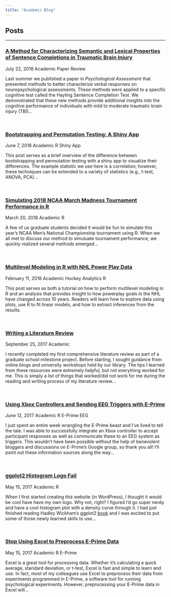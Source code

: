 ```yaml
---
title: "Academic Blog"
---
```


<h2><span class="fa fa-file-text-o" aria-hidden="true"></span> Posts</h2> 
<hr>

<!-- A Method for Characterizing Semantic and Lexical... post -->

<h3><span class="fa fa-sticky-note-o" aria-hidden="true"></span><a href="https://mattkmiecik.com/post-A-Method-for-Characterizing-Semantic-and-Lexical-Properties-of-Sentence-Completions-in-Traumatic-Brain-Injury.html" class="postLink"> A Method for Characterizing Semantic and Lexical Properties of Sentence Completions in Traumatic Brain Injury</a></h3>

<span class="glyphicon glyphicon-time"></span> July 22, 2018
<span class="label label-primary">Academic</span>
<span class="label label-danger">Paper Review</span>

Last summer we published a paper in _Psychological Assessment_ that presented methods to better characterize verbal responses on neuropsychological assessments. These methods were applied to a specific cognitive test called the Hayling Sentence Completion Test. We demonstrated that these new methods provide additional insights into the cognitive performance of individuals with mild to moderate traumatic brain injury (TBI)...

<br>

<!-- Boot Perm Shiny App -->

<h3><span class="fa fa-sticky-note-o" aria-hidden="true"></span><a href="https://mattkmiecik.com/post-Bootstrapping-and-Permutation-Testing-Shiny-App.html" class="postLink"> Bootstrapping and Permutation Testing: A Shiny App</a></h3>

<span class="glyphicon glyphicon-time"></span> June 7, 2018
<span class="label label-primary">Academic</span>
<span class="label label-default">R</span>
<span class="badge badge-pill badge-light">Shiny App</span>

This post serves as a brief overview of the difference between bootstrapping and permutation testing with a shiny app to visualize their differences. The example statistic we use here is a correlation; however, these techniques can be extended to a variety of statistics (e.g., t-test, ANOVA, PCA)...

<br>

<!-- 2018 March Madness -->

<h3><span class="fa fa-sticky-note-o" aria-hidden="true"></span><a href="post-Simulating-2018-NCAA-March-Madness-Tournament-Performance-in-R.html" class="postLink"> Simulating 2018 NCAA March Madness Tournament Performance in R</a></h3>

<span class="glyphicon glyphicon-time"></span> March 20, 2018
<span class="label label-primary">Academic</span>
<span class="label label-default">R</span>

A few of us graduate students decided it would be fun to simulate this year's NCAA Men's National Championship tournament using R. When we all met to discuss our method to simuluate tournament performance, we quickly realized several methods emerged...

<br>

<!-- Multi-level Model NHL -->

<h3><span class="fa fa-sticky-note-o" aria-hidden="true"></span><a href="post-Multilevel-Modeling-in-R-with-NHL-Power-Play-Data.html" class="postLink"> Multilevel Modeling in R with NHL Power Play Data</a></h3>

<span class="glyphicon glyphicon-time"></span> February 11, 2018
<span class="label label-primary">Academic</span>
<span class="label label-info">Hockey Analytics</span>
<span class="label label-default">R</span>

This post serves as both a tutorial on how to perform multilevel modeling in R and an analysis that provides insight to how powerplay goals in the NHL have changed across 10 years. Readers will learn how to explore data using plots, use R to fit linear models, and how to extract inferences from the results.

<br>

<!-- Lit Review -->

<h3><span class="fa fa-sticky-note-o" aria-hidden="true"></span><a href="post-Writing-a-Literature-Review.html" class="postLink"> Writing a Literature Review</a></h3>

<span class="glyphicon glyphicon-time"></span> September 25, 2017
<span class="label label-primary">Academic</span>

I recently completed my first comprehensive literature review as part of a graduate school milestone project. Before starting, I sought guidance from online blogs and university workshops held by our library. The tips I learned from these resources were extremely helpful, but not everything worked for me. This is simply a list of things that worked/did not work for me during the reading and writing process of my literature review...

<br>

<!-- Xbox Controllers and Eprime -->

<h3><span class="fa fa-sticky-note-o" aria-hidden="true"></span><a href="post-Using-Xbox-Controllers-and-Sending-EEG-Triggers-with-E-Prime.html" class="postLink"> Using Xbox Controllers and Sending EEG Triggers with E-Prime</a></h3>

<span class="glyphicon glyphicon-time"></span> June 12, 2017
<span class="label label-primary">Academic</span>
<span class="label label-default">R</span>
<span class="label label-success">E-Prime</span>
<span class="label label-warning">EEG</span>

I just spent an entire week wrangling the E-Prime beast and I've lived to tell the tale. I was able to successfully integrate an Xbox controller to accept participant responses as well as communicate these to an EEG system as triggers. This wouldn't have been possible without the help of benevolent bloggers and discussions on E-Prime's Google group, so thank you all! I'll point out these information sources along the way...

<br>

<!-- ggplot2 Histogram Logo Fail -->

<h3><span class="fa fa-sticky-note-o" aria-hidden="true"></span><a href="post-ggplot2-Histogram-Logo-Fail.html" class="postLink"> ggplot2 Histogram Logo Fail</a></h3>

<span class="glyphicon glyphicon-time"></span> May 15, 2017
<span class="label label-primary">Academic</span>
<span class="label label-default">R</span>

When I first started creating this website (in WordPress), I thought it would be cool have have my own logo. Why not, right? I figured I'd go super nerdy and have a cool histogram plot with a density curve through it. I had just finished reading Hadley Wickham's ggplot2 [book](https://github.com/hadley/ggplot2-book) and I was excited to put some of those newly learned skills to use...

<br>

<!-- Stop Using Excel to Preprocess E-Prime Data -->

<h3><span class="fa fa-sticky-note-o" aria-hidden="true"></span><a href="post-Stop-Using-Excel-to-Preprocess-E-Prime-Data.html" class="postLink"> Stop Using Excel to Preprocess E-Prime Data</a></h3>

<span class="glyphicon glyphicon-time"></span> May 15, 2017
<span class="label label-primary">Academic</span>
<span class="label label-default">R</span>
<span class="label label-success">E-Prime</span>

Excel is a great tool for processing data. Whether it's calculating a quick average, standard deviation, or t-test, Excel is fast and simple to learn and use. In fact, most of my colleagues use Excel to preprocess their data from experiments programmed in E-Prime, a software tool for running psychological experiments. However, preprocessing your E-Prime data in Excel will...

<br>